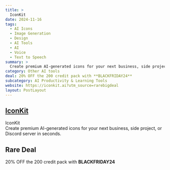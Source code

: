 ```yaml
---
title: >
  IconKit
date: 2024-11-16
tags:
  - AI Icons
  - Image Generation
  - Design
  - AI Tools
  - AI
  - Voice
  - Text to Speech
summary: >
  Create premium AI-generated icons for your next business, side project, or Discord server in seconds.
category: Other AI tools
deal: 20% OFF the 200 credit pack with **BLACKFRIDAY24**
subcategory: AI Productivity & Learning Tools
website: https://iconkit.ai?utm_source=rarebigdeal
layout: PostLayout
---
```


## [IconKit](https://iconkit.ai?utm_source=rarebigdeal)

IconKit <br/>
Create premium AI-generated icons for your next business, side project, or Discord server in seconds.

## Rare Deal

20% OFF the 200 credit pack with **BLACKFRIDAY24**

